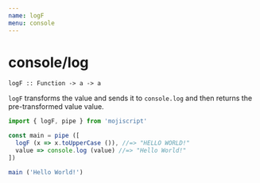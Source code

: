 ```yaml
---
name: logF
menu: console
---
```


# console/log

`logF :: Function -> a -> a`

`logF` transforms the value and sends it to `console.log` and then returns the pre-transformed value value.

```javascript
import { logF, pipe } from 'mojiscript'

const main = pipe ([
  logF (x => x.toUpperCase ()), //=> "HELLO WORLD!"
  value => console.log (value) //=> "Hello World!"
])

main ('Hello World!')
```
